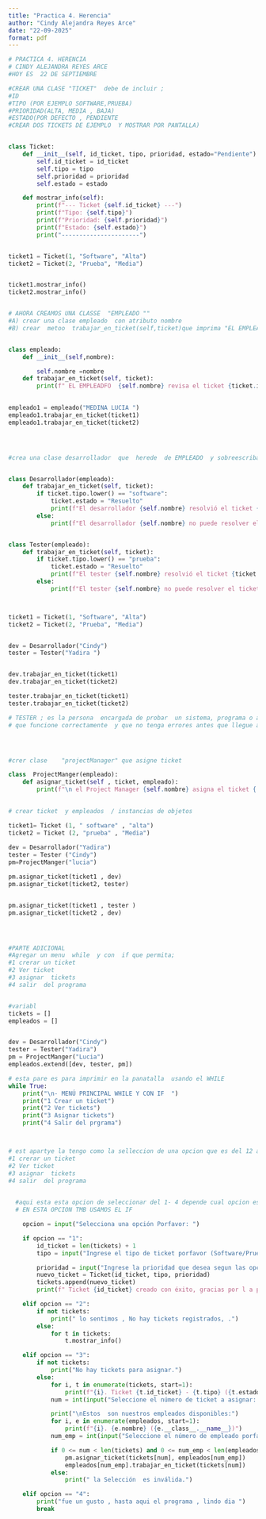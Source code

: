 ```yaml
---
title: "Practica 4. Herencia"
author: "Cindy Alejandra Reyes Arce"
date: "22-09-2025"
format: pdf
---
```


```python
# PRACTICA 4. HERENCIA
# CINDY ALEJANDRA REYES ARCE
#HOY ES  22 DE SEPTIEMBRE 

#CREAR UNA CLASE "TICKET"  debe de incluir ; 
#ID
#TIPO (POR EJEMPLO SOFTWARE,PRUEBA)
#PRIORIDAD(ALTA, MEDIA , BAJA)
#ESTADO(POR DEFECTO , PENDIENTE
#CREAR DOS TICKETS DE EJEMPLO  Y MOSTRAR POR PANTALLA)


class Ticket:
    def __init__(self, id_ticket, tipo, prioridad, estado="Pendiente"):
        self.id_ticket = id_ticket
        self.tipo = tipo
        self.prioridad = prioridad
        self.estado = estado

    def mostrar_info(self):
        print(f"--- Ticket {self.id_ticket} ---")
        print(f"Tipo: {self.tipo}")
        print(f"Prioridad: {self.prioridad}")
        print(f"Estado: {self.estado}")
        print("----------------------")


ticket1 = Ticket(1, "Software", "Alta")
ticket2 = Ticket(2, "Prueba", "Media")


ticket1.mostrar_info()
ticket2.mostrar_info()


# AHORA CREAMOS UNA CLASSE  "EMPLEADO ""
#A) crear una clase empleado  con atributo nombre 
#B) crear  metoo  trabajar_en_ticket(self,ticket)que imprima "EL EMPLEADO  <NOMBRE>  REVISA EL TICKET <ID>"


class empleado:
    def __init__(self,nombre):

        self.nombre =nombre
    def trabajar_en_ticket(self, ticket):
        print(f" EL EMPLEADFO  {self.nombre} revisa el ticket {ticket.id_ticket}")

    
empleado1 = empleado("MEDINA LUCIA ")
empleado1.trabajar_en_ticket(ticket1)
empleado1.trabajar_en_ticket(ticket2)




#crea una clase desarrollador  que  herede  de EMPLEADO  y sobreescriba el metodo trabajar en ticket 


class Desarrollador(empleado):
    def trabajar_en_ticket(self, ticket):
        if ticket.tipo.lower() == "software":
            ticket.estado = "Resuelto"
            print(f"El desarrollador {self.nombre} resolvió el ticket {ticket.id_ticket} de tipo {ticket.tipo}.")
        else:
            print(f"El desarrollador {self.nombre} no puede resolver el ticket {ticket.id_ticket} (tipo {ticket.tipo}).")


class Tester(empleado):
    def trabajar_en_ticket(self, ticket):
        if ticket.tipo.lower() == "prueba":
            ticket.estado = "Resuelto"
            print(f"El tester {self.nombre} resolvió el ticket {ticket.id_ticket} de tipo {ticket.tipo}.")
        else:
            print(f"El tester {self.nombre} no puede resolver el ticket {ticket.id_ticket} (tipo {ticket.tipo}).")



ticket1 = Ticket(1, "Software", "Alta")
ticket2 = Ticket(2, "Prueba", "Media")


dev = Desarrollador("Cindy")
tester = Tester("Yadira ")


dev.trabajar_en_ticket(ticket1)   
dev.trabajar_en_ticket(ticket2)  

tester.trabajar_en_ticket(ticket1) 
tester.trabajar_en_ticket(ticket2) 

# TESTER ; es la persona  encargada de probar  un sistema, programa o aplicacion  para verificar
# que funcione correctamente  y que no tenga errores antes que llegue al usuario final 




#crer clase    "projectManager" que asigne ticket

class  ProjectManger(empleado):
    def asignar_ticket(self , ticket, empleado):
        print(f"\n el Project Manager {self.nombre} asigna el ticket { ticket.id_ticket} a { empleado.nombre}")
   

# crear ticket  y empleados  / instancias de objetos 

ticket1= Ticket (1, " software" , "alta")
ticket2 = Ticket (2, "prueba" , "Media")
                
dev = Desarrollador("Yadira")
tester = Tester ("Cindy")
pm=ProjectManger("lucia")

pm.asignar_ticket(ticket1 , dev)
pm.asignar_ticket(ticket2, tester)


pm.asignar_ticket(ticket1 , tester )
pm.asignar_ticket(ticket2 , dev)




#PARTE ADICIONAL
#Agregar un menu  while  y con  if que permita;
#1 crerar un ticket 
#2 Ver ticket
#3 asignar  tickets 
#4 salir  del programa 


#variabl
tickets = []  
empleados = [] 


dev = Desarrollador("Cindy")
tester = Tester("Yadira")
pm = ProjectManger("Lucia")
empleados.extend([dev, tester, pm])

# esta pare es para imprimir en la panatalla  usando el WHILE 
while True:
    print("\n- MENÚ PRINCIPAL WHILE Y CON IF  ")
    print("1 Crear un ticket")
    print("2 Ver tickets")
    print("3 Asignar tickets")
    print("4 Salir del prgrama")



# est apartye la tengo como la selleccion de una opcion que es del 12 al 4
#1 crerar un ticket 
#2 Ver ticket
#3 asignar  tickets 
#4 salir  del programa 
  

  #aqui esta esta opcion de seleccionar del 1- 4 depende cual opcion escoja
  # EN ESTA OPCION TMB USAMOS EL IF 

    opcion = input("Selecciona una opción Porfavor: ")

    if opcion == "1":
        id_ticket = len(tickets) + 1
        tipo = input("Ingrese el tipo de ticket porfavor (Software/Prueba): ")

        prioridad = input("Ingrese la prioridad que desea segun las opciones mostradas (Alta/Media/Baja): ")
        nuevo_ticket = Ticket(id_ticket, tipo, prioridad)
        tickets.append(nuevo_ticket)
        print(f" Ticket {id_ticket} creado con éxito, gracias por l a preferencia.")

    elif opcion == "2":
        if not tickets:
            print(" lo sentimos , No hay tickets registrados, .")
        else:
            for t in tickets:
                t.mostrar_info()

    elif opcion == "3":
        if not tickets:
            print("No hay tickets para asignar.")
        else:
            for i, t in enumerate(tickets, start=1):
                print(f"{i}. Ticket {t.id_ticket} - {t.tipo} ({t.estado})")
            num = int(input("Seleccione el número de ticket a asignar: ")) - 1

            print("\nEstos  son nuestros empleados disponibles:")
            for i, e in enumerate(empleados, start=1):
                print(f"{i}. {e.nombre} ({e.__class__.__name__})")
            num_emp = int(input("Seleccione el número de empleado porfavor : ")) - 1

            if 0 <= num < len(tickets) and 0 <= num_emp < len(empleados):
                pm.asignar_ticket(tickets[num], empleados[num_emp])
                empleados[num_emp].trabajar_en_ticket(tickets[num])
            else:
                print(" la Selección  es inválida.")

    elif opcion == "4":
        print("fue un gusto , hasta aqui el programa , lindo dia ")
        break
    

```